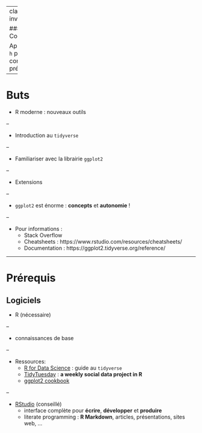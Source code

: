
---
class: inverse

### Contrôles

Appuyer sur `h` pour contrôler la présentation.

---

# Buts

- R moderne : nouveaux outils

--

- Introduction au `tidyverse`

--

- Familiariser avec la librairie `ggplot2`

--

- Extensions

--

- `ggplot2` est énorme : **concepts** et **autonomie** !

--

- Pour informations : 
    + Stack Overflow
    + Cheatsheets : https://www.rstudio.com/resources/cheatsheets/
    + Documentation : https://ggplot2.tidyverse.org/reference/

---

# Prérequis

## Logiciels

  - R (nécessaire)

--

  - connaissances de base

--

  - Ressources: 
      + [R for Data Science](https://r4ds.had.co.nz/index.html) : guide au `tidyverse`
      + [TidyTuesday](https://github.com/rfordatascience/tidytuesday) : **a weekly social data project in R**
      + [ggplot2 cookbook](http://www.cookbook-r.com/Graphs/)

--

  - [RStudio](https://www.rstudio.com/) (conseillé)
      + interface complète pour **écrire**, **développer** et **produire**
      + literate programming : **R Markdown**, articles, présentations, sites web, ...



